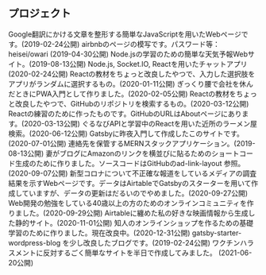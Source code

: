 ## プロジェクト

<ProjectCard title="#1 Line-Break-Formatter" link="https://github.com/pitang1965/LineBreakFormatter#linebreakformatter" bg="linear-gradient(to right, rgb(212, 20, 90) 0%, rgb(251, 176, 59) 100%)">
Google翻訳にかける文章を整形する簡単なJavaScriptを用いたWebページです。(2019-02-24公開)
</ProjectCard>

<ProjectCard title="#2 Webサイトの模写" link="https://software.pitang1965.com/reproduction/page1/" bg="linear-gradient(to right, rgb(102, 45, 140) 0%, rgb(237, 30, 121) 100%)">
airbnbのページの模写です。パスワード等：heisei/owari (2019-04-30公開)
</ProjectCard>

<ProjectCard title="#3 Node.jsによる天気予報Webサイト" link="https://github.com/pitang1965/node-weather-website#node-weather-website" bg="linear-gradient(to right, rgb(0, 146, 69) 0%, rgb(252, 238, 33) 100%)">
Node.jsの学習のための簡単な天気予報Webサイト。(2019-08-13公開)
</ProjectCard>

<ProjectCard title="#4 チャットアプリ（開発を中止し新たに作り直し中）" link="https://pitang1965-chat-app.herokuapp.com/" bg="linear-gradient(to right, rgb(213, 133, 255) 0%, rgb(0, 255, 238) 100%)">
Node.js, Socket.IO, Reactを用いたチャットアプリ (2020-02-24公開)
</ProjectCard>

<ProjectCard title="#5 Reactの学習1" link="https://software.pitang1965.com/indecision-app/" bg="linear-gradient(to right, rgb(212, 20, 90) 0%, rgb(251, 176, 59) 100%)">
Reactの教材をちょっと改良したやつで、入力した選択肢をアプリがランダムに選択するもの。(2020-01-11公開)
</ProjectCard>

<ProjectCard title="#6 Yorkshire 2014" link="https://yorkshire-2014-pwa.firebaseapp.com/" bg="linear-gradient(to right, rgb(102, 45, 140) 0%, rgb(237, 30, 121) 100%)">
ぎっくり腰で会社を休んだときにPWA入門として作りました。(2020-02-05公開)
</ProjectCard>

<ProjectCard title="#7 Reactの学習2 " link="https://githubfinder-pitang1965.netlify.app/" bg="linear-gradient(to right, rgb(0, 146, 69) 0%, rgb(252, 238, 33) 100%)">
Reactの教材をちょっと改良したやつで、GitHubのリポジトリを検索するもの。(2020-03-12公開)
</ProjectCard>

<ProjectCard title="#8 ぴえん文字" link="https://pien-moji-by-pitang1965.netlify.app/" bg="linear-gradient(to right, rgb(213, 133, 255) 0%, rgb(0, 255, 238) 100%)">
Reactの練習のために作ったものです。GitHubのURLはAboutページにあります。(2020-03-13公開)
</ProjectCard>

<ProjectCard title="#9 近所のラーメン検索" link="https://github.com/pitang1965/react-ramen-finder" bg="linear-gradient(to right, rgb(212, 20, 90) 0%, rgb(251, 176, 59) 100%)">
ぐるなびAPIと学習中のReactを用いた近所のラーメン屋検索。(2020-06-12公開)
</ProjectCard>

<ProjectCard title="#10 ポートフォリオ" link="https://software.pitang1965.com/2020/06/30/gatsby-getting-started" bg="linear-gradient(to right, rgb(102, 45, 140) 0%, rgb(237, 30, 121) 100%)">
Gatsbyに昨夜入門して作成したこのサイトです。(2020-07-01公開)
</ProjectCard>

<ProjectCard title="#11 REACTの学習3" link="https://pitang1965-contact-list.herokuapp.com/" bg="linear-gradient(to right, rgb(0, 146, 69) 0%, rgb(252, 238, 33) 100%)">
連絡先を保管するMERNスタックアプリケーション。(2019-08-13公開)
</ProjectCard>

<ProjectCard title="#12 広告リンクのレイアウト" link="https://ad-link-layout.netlify.app/" bg="linear-gradient(to right, rgb(213, 133, 255) 0%, rgb(0, 255, 238) 100%)">
妻がブログにAmazonのリンクを横並びに貼るためのショートコード生成のために作りました。ソースコードはGitHubのad-link-layout 参照。(2020-09-07公開)
</ProjectCard>

<ProjectCard title="#13 メディアウイルス" link="https://media-virus.netlify.app/" bg="linear-gradient(to right, rgb(212, 20, 90) 0%, rgb(251, 176, 59) 100%)">
新型コロナについて不正確な報道をしているメディアの調査結果を示すWebページです。データはAirtableでGatsbyのスターターを用いて作成していますが、データの更新はだるいのでやめました。(2020-09-27公開)
</ProjectCard>

<ProjectCard title="#14 Over 40 Web Club" link="https://over40webclub.netlify.app/" bg="linear-gradient(to right, rgb(102, 45, 140) 0%, rgb(237, 30, 121) 100%)">
Web開発の勉強をしている40歳以上の方のためのオンラインコミュニティを作りました。(2020-09-29公開)
</ProjectCard>

<ProjectCard title="#15 ピータン映画" link="https://github.com/pitang1965/pitang-movie-list#airtable-listing-theme-for-gatsby" bg="linear-gradient(to right, rgb(0, 146, 69) 0%, rgb(252, 238, 33) 100%)">
Airtableに纏めた私の好きな映画情報から生成した静的サイト。(2020-11-01公開)
</ProjectCard>

<ProjectCard title="#16 Gatsby + Shopify" link="https://over40webshop.netlify.app/" bg="linear-gradient(to right, rgb(213, 133, 255) 0%, rgb(0, 255, 238) 100%)">
知人のオンラインショップを作るための基礎学習のために作りました。現在改良中。(2020-12-31公開)
</ProjectCard>

<ProjectCard title="#17 ヘッドレスWordPressブログ" link="https://pitang1965.gatsbyjs.io/" bg="linear-gradient(to right, rgb(212, 20, 90) 0%, rgb(251, 176, 59) 100%)">
gatsby-starter-wordpress-blog を少し改良したブログです。(2019-02-24公開)
</ProjectCard>

<ProjectCard title="#18 ワクハラ" link="https://wakuhara.netlify.app/" bg="linear-gradient(to right, rgb(102, 45, 140) 0%, rgb(237, 30, 121) 100%)">
ワクチンハラスメントに反対するごく簡単なサイトを半日で作成してみました。 (2021-06-20公開)
</ProjectCard>